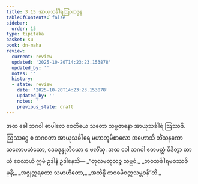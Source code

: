 ```yaml
---
title: 3.15 အာယုသင်္ခါရဩဿဇ္ဇန
tableOfContents: false
sidebar:
  order: 15
type: tipitaka
basket: su
book: dn-maha
review:
  current: review
  updated: '2025-10-20T14:23:23.153878'
  updated_by: ''
  notes: ''
  history:
  - state: review
    date: '2025-10-20T14:23:23.153878'
    updated_by: ''
    notes: ''
    previous_state: draft
---
```



<DynamicBreadcrumb />


<ReviewStatus review={frontmatter.review} showDetails={true} />

<HypothesisAnnotation frontmatter={frontmatter} />

<Division number="169" book="dn-maha" e="ch" v="7" p="89">

<Paragraph number="362" book="dn-maha">
အထ ခေါ ဘဂဝါ စာပါလေ စေတိယေ သတော သမ္ပဇာနော အာယုသင်္ခါရံ ဩဿဇိ. ဩဿဋ္ဌေ စ ဘဂဝတာ အာယုသင်္ခါရေ မဟာဘူမိစာလော အဟောသိ ဘိံသနကော သလောမဟံသော, ဒေဝဒုန္ဒုဘိယော စ ဖလိံသု. အထ ခေါ ဘဂဝါ ဧတမတ္ထံ ဝိဒိတွာ တာယံ ဝေလာယံ ဣမံ ဥဒါနံ ဥဒါနေသိ—
</Paragraph>

<Paragraph number="363" type="verses" book="dn-maha">
_“တုလမတုလဉ္စ သမ္ဘဝံ,_  
_ဘဝသင်္ခါရမဝဿဇိ မုနိ;_  
_အဇ္ဈတ္တရတော သမာဟိတော,_  
_အဘိန္ဒိ ကဝစမိဝတ္တသမ္ဘဝန်”တိ._
</Paragraph>
</Division>